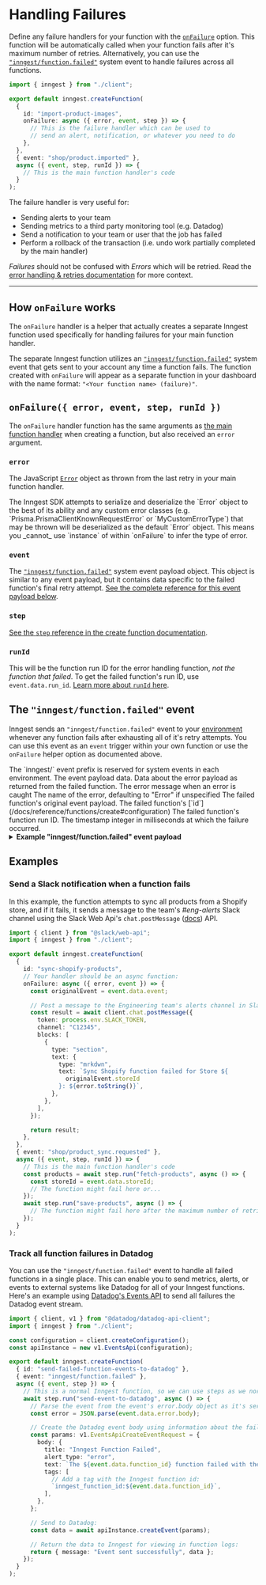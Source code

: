 # Handling Failures

Define any failure handlers for your function with the [`onFailure`](/docs/reference/functions/create#configuration) option. This function will be automatically called when your function fails after it's maximum number of retries. Alternatively, you can use the [`"inngest/function.failed"`](#the-inngest-function-failed-event) system event to handle failures across all functions.

```ts
import { inngest } from "./client";

export default inngest.createFunction(
  {
    id: "import-product-images",
    onFailure: async ({ error, event, step }) => {
      // This is the failure handler which can be used to
      // send an alert, notification, or whatever you need to do
    },
  },
  { event: "shop/product.imported" },
  async ({ event, step, runId }) => {
    // This is the main function handler's code
  }
);
```

The failure handler is very useful for:

* Sending alerts to your team
* Sending metrics to a third party monitoring tool (e.g. Datadog)
* Send a notification to your team or user that the job has failed
* Perform a rollback of the transaction (i.e. undo work partially completed by the main handler)

_Failures_ should not be confused with _Errors_ which will be retried. Read the [error handling & retries documentation](/docs/functions/retries) for more context.

---

## How `onFailure` works

The `onFailure` handler is a helper that actually creates a separate Inngest function used specifically for handling failures for your main function handler.

The separate Inngest function utilizes an [`"inngest/function.failed"`](#the-inngest-function-failed-event) system event that gets sent to your account any time a function fails. The function created with `onFailure` will appear as a separate function in your dashboard with the name format: `"<Your function name> (failure)"`.

## `onFailure({ error, event, step, runId })`

The `onFailure` handler function has the same arguments as [the main function handler](/docs/reference/functions/create#handler) when creating a function, but also received an `error` argument.

### `error`

The JavaScript [`Error`](https://developer.mozilla.org/en-US/docs/Web/JavaScript/Reference/Global_Objects/Error/Error) object as thrown from the last retry in your main function handler.

<Callout variant="warning">
The Inngest SDK attempts to serialize and deserialize the `Error` object to the best of its ability and any custom error classes (e.g. `Prisma.PrismaClientKnownRequestError` or `MyCustomErrorType`) that may be thrown will be deserialized as the default `Error` object. This means you _cannot_ use `instance` of within `onFailure` to infer the type of error.
</Callout>

### `event`

The [`"inngest/function.failed"`](#the-inngest-function-failed-event) system event payload object. This object is similar to any event payload, but it contains data specific to the failed function's final retry attempt. [See the complete reference for this event payload below](#the-inngest-function-failed-event).

### `step`

[See the `step` reference in the create function documentation](/docs/reference/functions/create#step).

### `runId`

This will be the function run ID for the error handling function, _not the function that failed_. To get the failed function's run ID, use `event.data.run_id`. [Learn more about `runId` here](/docs/reference/functions/create#run-id).


## The `"inngest/function.failed"` event

Inngest sends an `"inngest/function.failed"` event to your [environment](/docs/platform/environments) whenever any function fails after exhausting all of it's retry attempts. You can use this event as an `event` trigger within your own function or use the `onFailure` helper option as documented above.

<Properties>
  <Property name="name" type={`string: "inngest/function.failed"`} attribute>
    The `inngest/` event prefix is reserved for system events in each environment.
  </Property>
  <Property name="data" type="object" attribute>
    The event payload data.
    <Properties nested>
      <Property name="error" type="object" attribute>
        Data about the error payload as returned from the failed function.
        <Properties nested collapse>
          <Property name="message" type="string" attribute>
            The error message when an error is caught
          </Property>
          <Property name="name" type="string" attribute>
            The name of the error, defaulting to "Error" if unspecified
          </Property>
        </Properties>
      </Property>
      <Property name="event" type="string" attribute>
        The failed function's original event payload.
      </Property>
      <Property name="function_id" type="string" attribute>
        The failed function's [`id`](/docs/reference/functions/create#configuration)
      </Property>
      <Property name="run_id" type="string" attribute>
        The failed function's function run ID.
      </Property>
    </Properties>
  </Property>
  <Property name="ts" type="number" attribute>
    The timestamp integer in milliseconds at which the failure occurred.
  </Property>
</Properties>


<details>
  <summary><strong>Example "inngest/function.failed" event payload</strong></summary>

  ```json
  {
    "name": "inngest/function.failed",
    "data": {
      "error": {
        "body": "{\"name\":\"Error\",\"message\":\"Something failed\",\"stack\":\"Error: Something failed\\n    at /Users/danfarrelly/dev/inngest-google-cloud-functions/index.js:39:15\\n    at /Users/danfarrelly/dev/inngest-google-cloud-functions/node_modules/inngest/components/InngestStepTools.js:219:20\\n    at fn (/Users/danfarrelly/dev/inngest-google-cloud-functions/node_modules/inngest/components/InngestStepTools.js:97:113)\\n    at Promise.then.data (/Users/danfarrelly/dev/inngest-google-cloud-functions/node_modules/inngest/components/InngestFunction.js:289:32)\\n    at new Promise (<anonymous>)\\n    at InngestFunction.runFn (/Users/danfarrelly/dev/inngest-google-cloud-functions/node_modules/inngest/components/InngestFunction.js:288:34)\\n    at process.processTicksAndRejections (node:internal/process/task_queues:95:5)\\n    at async InngestCommHandler.runStep (/Users/danfarrelly/dev/inngest-google-cloud-functions/node_modules/inngest/components/InngestCommHandler.js:484:25)\\n    at async InngestCommHandler.handleAction (/Users/danfarrelly/dev/inngest-google-cloud-functions/node_modules/inngest/components/InngestCommHandler.js:349:33)\\n    at async ServerTiming.wrap (/Users/danfarrelly/dev/inngest-google-cloud-functions/node_modules/inngest/helpers/ServerTiming.js:69:21)\",\"__serialized\":true}",
        "status": 500
      },
      "event": {
        "data": { "billingPlan": "pro" },
        "id": "01H0TPSHZTVFF6SFVTR6E25MTC",
        "name": "user.signup",
        "ts": 1684523501562,
        "user": { "external_id": "6463da8211cdbbcb191dd7da" }
      },
      "function_id": "my-gcp-cloud-functions-app-hello-inngest",
      "run_id": "01H0TPSJ576QY54R6JJ8MEX6JH"
    },
    "id": "01H0TPW7KB4KCR739TG2J3FTHT",
    "ts": 1684523589227
  }
  ```
</details>

## Examples

### Send a Slack notification when a function fails

In this example, the function attempts to sync all products from a Shopify store, and if it fails, it sends a message to the team's _#eng-alerts_ Slack channel using the Slack Web Api's `chat.postMessage` ([docs](https://api.slack.com/methods/chat.postMessage)) API.

```ts
import { client } from "@slack/web-api";
import { inngest } from "./client";

export default inngest.createFunction(
  {
    id: "sync-shopify-products",
    // Your handler should be an async function:
    onFailure: async ({ error, event }) => {
      const originalEvent = event.data.event;

      // Post a message to the Engineering team's alerts channel in Slack:
      const result = await client.chat.postMessage({
        token: process.env.SLACK_TOKEN,
        channel: "C12345",
        blocks: [
          {
            type: "section",
            text: {
              type: "mrkdwn",
              text: `Sync Shopify function failed for Store ${
                originalEvent.storeId
              }: ${error.toString()}`,
            },
          },
        ],
      });

      return result;
    },
  },
  { event: "shop/product_sync.requested" },
  async ({ event, step, runId }) => {
    // This is the main function handler's code
    const products = await step.run("fetch-products", async () => {
      const storeId = event.data.storeId;
      // The function might fail here or...
    });
    await step.run("save-products", async () => {
      // The function might fail here after the maximum number of retries
    });
  }
);
```

### Track all function failures in Datadog

You can use the `"inngest/function.failed"` event to handle all failed functions in a single place. This can enable you to send metrics, alerts, or events to external systems like Datadog for all of your Inngest functions. Here's an example using [Datadog's Events API](https://docs.datadoghq.com/api/latest/events/) to send all failures the Datadog event stream.

```ts
import { client, v1 } from "@datadog/datadog-api-client";
import { inngest } from "./client";

const configuration = client.createConfiguration();
const apiInstance = new v1.EventsApi(configuration);

export default inngest.createFunction(
  { id: "send-failed-function-events-to-datadog" },
  { event: "inngest/function.failed" },
  async ({ event, step }) => {
    // This is a normal Inngest function, so we can use steps as we normally do:
    await step.run("send-event-to-datadog", async () => {
      // Parse the event from the event's error.body object as it's serialized JSON:
      const error = JSON.parse(event.data.error.body);

      // Create the Datadog event body using information about the failed function:
      const params: v1.EventsApiCreateEventRequest = {
        body: {
          title: "Inngest Function Failed",
          alert_type: "error",
          text: `The ${event.data.function_id} function failed with the error: ${error.message}`,
          tags: [
            // Add a tag with the Inngest function id:
            `inngest_function_id:${event.data.function_id}`,
          ],
        },
      };

      // Send to Datadog:
      const data = await apiInstance.createEvent(params);

      // Return the data to Inngest for viewing in function logs:
      return { message: "Event sent successfully", data };
    });
  }
);
```
